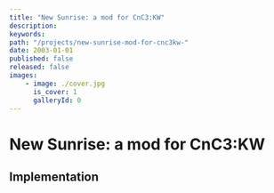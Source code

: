 ```yaml
---
title: "New Sunrise: a mod for CnC3:KW"
description:
keywords:
path: "/projects/new-sunrise-mod-for-cnc3kw-"
date: 2003-01-01
published: false
released: false
images:
    - image: ./cover.jpg
      is_cover: 1
      galleryId: 0
---
```



# New Sunrise: a mod for CnC3:KW

<ProjectReleaseDate date={props.pageContext.frontmatter.date} released={false} />



## Implementation

<ProjectLinks
    moddb="https://www.moddb.com/mods/a-new-sunrise"
/>
